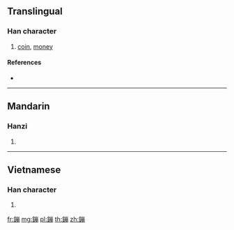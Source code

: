 {{character info/new}}
{{also|镚}}
==Translingual==

===Han character===
{{Han char|rn=167|rad=金|as=11|sn=19|four=|canj=CUBB}}

# [[coin]], [[money]]

====References====
* {{Han ref|kx=1321.071|hdz=64249.070|uh=93F0|ud=37872}}

----

==Mandarin==

===Hanzi===
{{cmn-hanzi|sim=镚|pin=[[bèng]] ([[beng4]])|wg=peng<sup>4</sup>}}

# {{defn|lang=cmn|sort=金11}}

----

==Vietnamese==

===Han character===
{{vi-hantu|[[băng]]|rs=金11}}

# {{defn|lang=vi|sort=金11}}

[[fr:鏰]]
[[mg:鏰]]
[[pl:鏰]]
[[th:鏰]]
[[zh:鏰]]